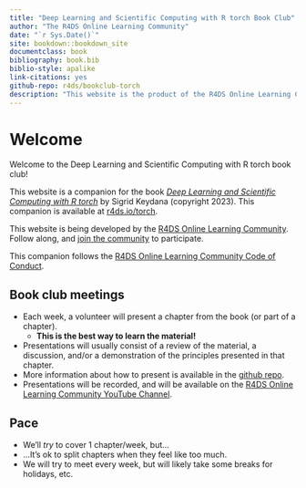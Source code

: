 ```yaml
--- 
title: "Deep Learning and Scientific Computing with R torch Book Club"
author: "The R4DS Online Learning Community"
date: "`r Sys.Date()`"
site: bookdown::bookdown_site
documentclass: book
bibliography: book.bib
biblio-style: apalike
link-citations: yes
github-repo: r4ds/bookclub-torch
description: "This website is the product of the R4DS Online Learning Community's Deep Learning and Scientific Computing with R torch Book Club."
---
```


# Welcome {-}

Welcome to the Deep Learning and Scientific Computing with R torch book club! 

This website is a companion for the book [_Deep Learning and Scientific Computing with R torch_](https://skeydan.github.io/Deep-Learning-and-Scientific-Computing-with-R-torch) by Sigrid Keydana (copyright 2023).
This companion is available at [r4ds.io/torch](https://r4ds.io/torch).

This website is being developed by the [R4DS Online Learning Community](https://rfordatasci.com). Follow along, and [join the community](https://r4ds.io/join) to participate.

This companion follows the [R4DS Online Learning Community Code of Conduct](https://r4ds.io/conduct).

## Book club meetings {-}

- Each week, a volunteer will present a chapter from the book (or part of a chapter).
  - **This is the best way to learn the material!**
- Presentations will usually consist of a review of the material, a discussion, and/or a demonstration of the principles presented in that chapter.
- More information about how to present is available in the [github repo](https://github.com/r4ds/bookclub-torch).
- Presentations will be recorded, and will be available on the [R4DS Online Learning Community YouTube Channel](https://r4ds.io/youtube).

## Pace {-}

- We'll _try_ to cover 1 chapter/week, but...
- ...It's ok to split chapters when they feel like too much.
- We will try to meet every week, but will likely take some breaks for holidays, etc.
